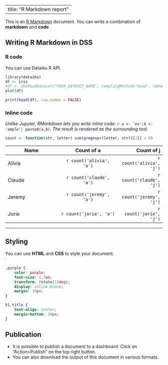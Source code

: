 

---
title: "R Markdown report"
---

This is an [R Markdown](http://rmarkdown.rstudio.com) document.
You can write a combination of **markdown** and **code**.

## Writing R Markdown in DSS

### R code


You can use Dataiku R API.

```r
library(dataiku)
df <- iris
#df <- dkuReadDataset("YOUR_DATASET_NAME", samplingMethod="head", nbRows=100000)
plot(df)
```

<!-- The R environnement is shared across blocks -->

```r
print(head(df), row.names = FALSE)
```

### Inline code

*Unlike Jupyter, RMarkdown lets you write
inline code: `r a <- 'ex';b <- 'ample'; paste0(a,b)`. The result is rendered
as the surrounding text*.

```r
count <- function(str, letter) sum(gregexpr(letter, str)[[1]] > 0)
```

| Name          | Count of a                  | Count of j                |
| ------------- |:-------------:              | ----------:               |
| Alivia        | `r count('alivia', 'a')`    | `r count('alivia', 'j')`  |
| Claude        | `r count('claude', 'a')`    | `r count('claude', 'j')`  |
| Jeremy        | `r count('jeremy', 'a')`    | `r count('jeremy', 'j')`  |
| Jorie         | `r count('jorie', 'a')`     | `r count('jorie', 'j')`   |

---

## Styling
<span>You can use <strong class="purple">HTML</strong> and <strong class="purple">CSS</strong> to style your document.</span>
<marquee direction="right">&hellip;&nbsp;&gt;&lt;&gt;</marquee>

```css

.purple {
    color: purple;
    font-size: 1.2em;
    transform: rotate(19deg);
    display: inline-block;
    margin: 10px;
}

h1.title {
    text-align: center;
    margin-bottom: 30px;
}

```

## Publication

 - It is possible to publish a document to a dashboard. Click on "Action>Publish" on the top right button.
 - You can also download the output of this document in various formats.




